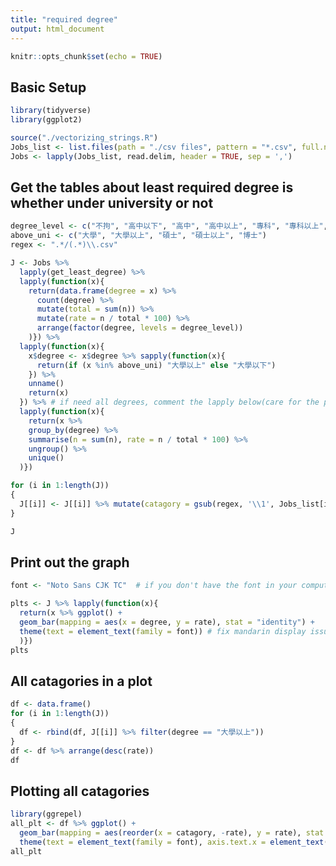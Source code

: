 ```yaml
---
title: "required degree"
output: html_document
---
```


```r
knitr::opts_chunk$set(echo = TRUE)
```

## Basic Setup
```r
library(tidyverse)
library(ggplot2)

source("./vectorizing_strings.R")
Jobs_list <- list.files(path = "./csv files", pattern = "*.csv", full.names = TRUE)
Jobs <- lapply(Jobs_list, read.delim, header = TRUE, sep = ',')

```


## Get the tables about least required degree is whether under university or not

```r

degree_level <- c("不拘", "高中以下", "高中", "高中以上", "專科", "專科以上", "大學", "大學以上", "碩士", "碩士以上", "博士")
above_uni <- c("大學", "大學以上", "碩士", "碩士以上", "博士")
regex <- ".*/(.*)\\.csv"

J <- Jobs %>% 
  lapply(get_least_degree) %>% 
  lapply(function(x){
    return(data.frame(degree = x) %>% 
      count(degree) %>%
      mutate(total = sum(n)) %>%
      mutate(rate = n / total * 100) %>%
      arrange(factor(degree, levels = degree_level))
    )}) %>%
  lapply(function(x){
    x$degree <- x$degree %>% sapply(function(x){
      return(if (x %in% above_uni) "大學以上" else "大學以下")
    }) %>%
    unname()
    return(x)
  }) %>% # if need all degrees, comment the lapply below(care for the parentheses)
  lapply(function(x){
    return(x %>%
    group_by(degree) %>%
    summarise(n = sum(n), rate = n / total * 100) %>%
    ungroup() %>%
    unique()
  )})

for (i in 1:length(J))
{
  J[[i]] <- J[[i]] %>% mutate(catagory = gsub(regex, '\\1', Jobs_list[i]))
}

J

```

## Print out the graph

```r

font <- "Noto Sans CJK TC"  # if you don't have the font in your computer, you can replace it with any mandarin font in your computer, p.s. the font is HIGHLY RECOMMENDED to have!

plts <- J %>% lapply(function(x){
  return(x %>% ggplot() +
  geom_bar(mapping = aes(x = degree, y = rate), stat = "identity") +
  theme(text = element_text(family = font)) # fix mandarin display issue
  )})
plts

```


## All catagories in a plot

```r
df <- data.frame()
for (i in 1:length(J))
{
  df <- rbind(df, J[[i]] %>% filter(degree == "大學以上"))
}
df <- df %>% arrange(desc(rate))
df
```


## Plotting all catagories

```r
library(ggrepel)
all_plt <- df %>% ggplot() +
  geom_bar(mapping = aes(reorder(x = catagory, -rate), y = rate), stat = "identity") +
  theme(text = element_text(family = font), axis.text.x = element_text(angle = 45, hjust = 1))
all_plt
```
